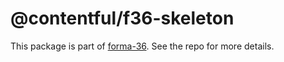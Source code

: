 # @contentful/f36-skeleton

This package is part of [forma-36](https://github.com/contentful/forma-36). See the repo for more details.
